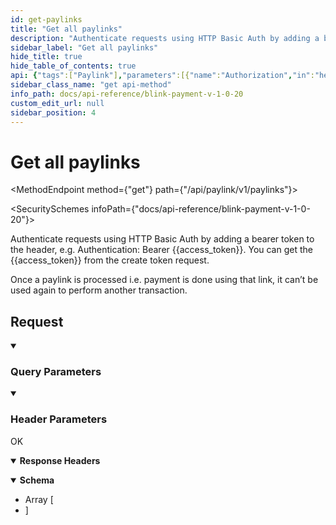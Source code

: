 ```yaml
---
id: get-paylinks
title: "Get all paylinks"
description: "Authenticate requests using HTTP Basic Auth by adding a bearer token to the header, e.g. Authentication: Bearer {{access_token}}. You can get the {{access_token}} from the create token request."
sidebar_label: "Get all paylinks"
hide_title: true
hide_table_of_contents: true
api: {"tags":["Paylink"],"parameters":[{"name":"Authorization","in":"header","schema":{"type":"string"},"example":"Bearer {{access_token}}","description":"Bearer eyJ0eXAiOiJKV1QiLCJhbG..."},{"name":"status","in":"query","schema":{"type":"string"},"example":"unpaid","description":"Paylink status"},{"name":"amount","in":"query","schema":{"type":"integer"},"example":1,"description":"Transaction amount."},{"schema":{"type":"string"},"in":"header","name":"Content-Type","description":"application/json"},{"schema":{"type":"string"},"in":"query","name":"customer_name","description":"Customer name."},{"schema":{"type":"string"},"in":"query","name":"amount_gt","description":"Amount should be greater than specified value"},{"schema":{"type":"string"},"in":"query","name":"amount_lt","description":"Amount should be less than specified value"}],"responses":{"200":{"description":"OK","headers":{},"content":{"application/json":{"schema":{"type":"array","items":{"type":"object","properties":{"id":{"type":"integer"},"paylink_url":{"type":"string"},"status":{"type":"string"},"created_by":{"type":"string"},"amount":{"type":"integer"},"currency":{"type":"string"},"transaction_type":{"type":"string"},"customer_name":{"type":"string"},"customer_email":{"type":"string"},"phone_number":{"type":"string"},"payment_method":{"type":"array","items":{"type":"string"}},"is_decide_amount":{"type":"boolean"},"notes":{"type":"string"}}}},"examples":{"Example 1":{"value":[{"id":123,"paylink_url":"https://dev.blinkpayment.co.uk/codatdev/l/asdhgl8","status":"Unpaid","created_by":"Test developer","amount":1,"currency":"GBP","transaction_type":"SALE","customer_name":"Demo Customer","customer_email":"demo123@gmail.com","phone_number":"2374993932","payment_method":["credt-card","open-banking"],"is_decide_amount":true,"notes":"test"},{"id":124,"paylink_url":"https://dev.blinkpayment.co.uk/codatdev/l/asdhgl8","status":"Unpaid","created_by":"Test developer","amount":1,"currency":"GBP","transaction_type":"SALE","customer_name":"Demo Customer","customer_email":"demo123@gmail.com","phone_number":"2374993932","payment_method":["open-banking"],"is_decide_amount":true,"notes":"test2"}]}}}}}},"operationId":"get-paylinks","description":"Authenticate requests using HTTP Basic Auth by adding a bearer token to the header, e.g. Authentication: Bearer {{access_token}}. You can get the {{access_token}} from the create token request.\n\nOnce a paylink is processed i.e. payment is done using that link, it can’t be used again to perform another transaction.","method":"get","path":"/api/paylink/v1/paylinks","servers":[{"url":"https://secure.blinkpayment.co.uk"},{"url":"https://gateway2.blinkpayment.co.uk"}],"info":{"title":"Blink Payment v1.0.20","description":"Blink Payment API Docs","version":"1.0.0","contact":{"name":"Blink Payment","email":"developers@blinkpayment.co.uk","url":"blinkpayment.co.uk"},"license":{"name":"MIT License","url":"https://opensource.org/licenses/MIT"}},"postman":{"name":"Get all paylinks","description":{"content":"Authenticate requests using HTTP Basic Auth by adding a bearer token to the header, e.g. Authentication: Bearer {{access_token}}. You can get the {{access_token}} from the create token request.\n\nOnce a paylink is processed i.e. payment is done using that link, it can’t be used again to perform another transaction.","type":"text/plain"},"url":{"path":["api","paylink","v1","paylinks"],"host":["{{baseUrl}}"],"query":[{"disabled":false,"description":{"content":"Paylink status","type":"text/plain"},"key":"status","value":""},{"disabled":false,"description":{"content":"Transaction amount.","type":"text/plain"},"key":"amount","value":""},{"disabled":false,"description":{"content":"Customer name.","type":"text/plain"},"key":"customer_name","value":""},{"disabled":false,"description":{"content":"Amount should be greater than specified value","type":"text/plain"},"key":"amount_gt","value":""},{"disabled":false,"description":{"content":"Amount should be less than specified value","type":"text/plain"},"key":"amount_lt","value":""}],"variable":[]},"header":[{"key":"Accept","value":"application/json"}],"method":"GET"}}
sidebar_class_name: "get api-method"
info_path: docs/api-reference/blink-payment-v-1-0-20
custom_edit_url: null
sidebar_position: 4
---
```



<h1 className={"openapi__heading"}>Get all paylinks</h1>

<MethodEndpoint method={"get"} path={"/api/paylink/v1/paylinks"}></MethodEndpoint>

<SecuritySchemes infoPath={"docs/api-reference/blink-payment-v-1-0-20"}></SecuritySchemes>



Authenticate requests using HTTP Basic Auth by adding a bearer token to the header, e.g. Authentication: Bearer {{access_token}}. You can get the {{access_token}} from the create token request.

Once a paylink is processed i.e. payment is done using that link, it can’t be used again to perform another transaction.

## Request

<details style={{"marginBottom":"1rem"}} className={"openapi-markdown__details"} data-collapsed={false} open={true}><summary style={{}}><h3 className={"openapi-markdown__details-summary-header-params"}>Query Parameters</h3></summary><div><ul><ParamsItem className={"paramsItem"} param={{"name":"status","in":"query","schema":{"type":"string"},"example":"unpaid","description":"Paylink status"}}></ParamsItem><ParamsItem className={"paramsItem"} param={{"name":"amount","in":"query","schema":{"type":"integer"},"example":1,"description":"Transaction amount."}}></ParamsItem><ParamsItem className={"paramsItem"} param={{"schema":{"type":"string"},"in":"query","name":"customer_name","description":"Customer name."}}></ParamsItem><ParamsItem className={"paramsItem"} param={{"schema":{"type":"string"},"in":"query","name":"amount_gt","description":"Amount should be greater than specified value"}}></ParamsItem><ParamsItem className={"paramsItem"} param={{"schema":{"type":"string"},"in":"query","name":"amount_lt","description":"Amount should be less than specified value"}}></ParamsItem></ul></div></details><details style={{"marginBottom":"1rem"}} className={"openapi-markdown__details"} data-collapsed={false} open={true}><summary style={{}}><h3 className={"openapi-markdown__details-summary-header-params"}>Header Parameters</h3></summary><div><ul><ParamsItem className={"paramsItem"} param={{"name":"Authorization","in":"header","schema":{"type":"string"},"example":"Bearer {{access_token}}","description":"Bearer eyJ0eXAiOiJKV1QiLCJhbG..."}}></ParamsItem><ParamsItem className={"paramsItem"} param={{"schema":{"type":"string"},"in":"header","name":"Content-Type","description":"application/json"}}></ParamsItem></ul></div></details><div><div><ApiTabs><TabItem label={"200"} value={"200"}><div>

OK

</div><details style={{"textAlign":"left","marginBottom":"1rem"}} className={"openapi-markdown__details"} data-collaposed={true} open={false}><summary style={{}}><strong>Response Headers</strong></summary><ul style={{"marginLeft":"1rem"}}></ul></details><div><MimeTabs className={"openapi-tabs__mime"} schemaType={"response"}><TabItem label={"application/json"} value={"application/json"}><SchemaTabs className={"openapi-tabs__schema"}><TabItem label={"Schema"} value={"Schema"}><details style={{}} className={"openapi-markdown__details response"} data-collapsed={false} open={true}><summary style={{}} className={"openapi-markdown__details-summary-response"}><strong>Schema</strong></summary><div style={{"textAlign":"left","marginLeft":"1rem"}}></div><ul style={{"marginLeft":"1rem"}}><li><div style={{"fontSize":"var(--ifm-code-font-size)","opacity":"0.6","marginLeft":"-.5rem","paddingBottom":".5rem"}}>Array [</div></li><SchemaItem collapsible={false} name={"id"} required={false} schemaName={"integer"} qualifierMessage={undefined} schema={{"type":"integer"}}></SchemaItem><SchemaItem collapsible={false} name={"paylink_url"} required={false} schemaName={"string"} qualifierMessage={undefined} schema={{"type":"string"}}></SchemaItem><SchemaItem collapsible={false} name={"status"} required={false} schemaName={"string"} qualifierMessage={undefined} schema={{"type":"string"}}></SchemaItem><SchemaItem collapsible={false} name={"created_by"} required={false} schemaName={"string"} qualifierMessage={undefined} schema={{"type":"string"}}></SchemaItem><SchemaItem collapsible={false} name={"amount"} required={false} schemaName={"integer"} qualifierMessage={undefined} schema={{"type":"integer"}}></SchemaItem><SchemaItem collapsible={false} name={"currency"} required={false} schemaName={"string"} qualifierMessage={undefined} schema={{"type":"string"}}></SchemaItem><SchemaItem collapsible={false} name={"transaction_type"} required={false} schemaName={"string"} qualifierMessage={undefined} schema={{"type":"string"}}></SchemaItem><SchemaItem collapsible={false} name={"customer_name"} required={false} schemaName={"string"} qualifierMessage={undefined} schema={{"type":"string"}}></SchemaItem><SchemaItem collapsible={false} name={"customer_email"} required={false} schemaName={"string"} qualifierMessage={undefined} schema={{"type":"string"}}></SchemaItem><SchemaItem collapsible={false} name={"phone_number"} required={false} schemaName={"string"} qualifierMessage={undefined} schema={{"type":"string"}}></SchemaItem><SchemaItem collapsible={false} name={"payment_method"} required={false} schemaName={"string[]"} qualifierMessage={undefined} schema={{"type":"array","items":{"type":"string"}}}></SchemaItem><SchemaItem collapsible={false} name={"is_decide_amount"} required={false} schemaName={"boolean"} qualifierMessage={undefined} schema={{"type":"boolean"}}></SchemaItem><SchemaItem collapsible={false} name={"notes"} required={false} schemaName={"string"} qualifierMessage={undefined} schema={{"type":"string"}}></SchemaItem><li><div style={{"fontSize":"var(--ifm-code-font-size)","opacity":"0.6","marginLeft":"-.5rem"}}>]</div></li></ul></details></TabItem><TabItem label={"Example (from schema)"} value={"Example (from schema)"}><ResponseSamples responseExample={"[\n  {\n    \"id\": 0,\n    \"paylink_url\": \"string\",\n    \"status\": \"string\",\n    \"created_by\": \"string\",\n    \"amount\": 0,\n    \"currency\": \"string\",\n    \"transaction_type\": \"string\",\n    \"customer_name\": \"string\",\n    \"customer_email\": \"string\",\n    \"phone_number\": \"string\",\n    \"payment_method\": [\n      \"string\"\n    ],\n    \"is_decide_amount\": true,\n    \"notes\": \"string\"\n  }\n]"} language={"json"}></ResponseSamples></TabItem><TabItem label={"Example 1"} value={"Example 1"}><ResponseSamples responseExample={"[\n  {\n    \"id\": 123,\n    \"paylink_url\": \"https://dev.blinkpayment.co.uk/codatdev/l/asdhgl8\",\n    \"status\": \"Unpaid\",\n    \"created_by\": \"Test developer\",\n    \"amount\": 1,\n    \"currency\": \"GBP\",\n    \"transaction_type\": \"SALE\",\n    \"customer_name\": \"Demo Customer\",\n    \"customer_email\": \"demo123@gmail.com\",\n    \"phone_number\": \"2374993932\",\n    \"payment_method\": [\n      \"credt-card\",\n      \"open-banking\"\n    ],\n    \"is_decide_amount\": true,\n    \"notes\": \"test\"\n  },\n  {\n    \"id\": 124,\n    \"paylink_url\": \"https://dev.blinkpayment.co.uk/codatdev/l/asdhgl8\",\n    \"status\": \"Unpaid\",\n    \"created_by\": \"Test developer\",\n    \"amount\": 1,\n    \"currency\": \"GBP\",\n    \"transaction_type\": \"SALE\",\n    \"customer_name\": \"Demo Customer\",\n    \"customer_email\": \"demo123@gmail.com\",\n    \"phone_number\": \"2374993932\",\n    \"payment_method\": [\n      \"open-banking\"\n    ],\n    \"is_decide_amount\": true,\n    \"notes\": \"test2\"\n  }\n]"} language={"json"}></ResponseSamples></TabItem></SchemaTabs></TabItem></MimeTabs></div></TabItem></ApiTabs></div></div>
      